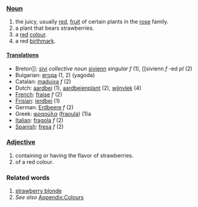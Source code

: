 ===[[Noun]]===
#the juicy, usually [[red]], [[fruit]] of certain plants in the [[rose]] family.
#a plant that bears strawberries.
#a [[red]] [[color|colour]].
#a red [[birthmark]].
====[[Translation]]s====
*Breton]]: [[sivi]] ''collective noun'' [[sivienn]] ''singular f'' (1), [[sivienn ''f'' -ed ''pl'' (2)
*Bulgarian: [[ягода]] (1, 2) (yagoda)
*Catalan: [[maduixa]] ''f'' (2)
*Dutch: [[aardbei]] (1), [[aardbeienplant]] (2), [[wijnvlek]] (4)
*[[French]]: [[fraise]] ''f'' (2)
*[[Frisian]]: [[ierdbei]] (1)
*German: [[Erdbeere]] ''f'' (2)
*Greek: [[φραούλα]] ([[fraoula]]) (1)a
*[[Italian]]: [[fragola]] ''f'' (2)
*[[Spanish]]: [[fresa]] ''f'' (2)

===[[Adjective]]===
#containing or having the flavor of strawberries.
#of a red colour.
===Related words===
#[[strawberry blonde]]
#''See also'' [[Wiktionary_Appendix:Colours|Appendix:Colours]]